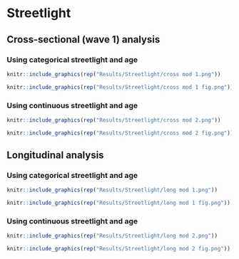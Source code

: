 # Streetlight {#SL}

## Cross-sectional (wave 1) analysis

### Using categorical streetlight and age {-}

```r
knitr::include_graphics(rep("Results/Streetlight/cross mod 1.png"))
```

```r
knitr::include_graphics(rep("Results/Streetlight/cross mod 1 fig.png"))
```

### Using continuous streetlight and age {-}

```r
knitr::include_graphics(rep("Results/Streetlight/cross mod 2.png"))
```

```r
knitr::include_graphics(rep("Results/Streetlight/cross mod 2 fig.png"))
```

## Longitudinal analysis

### Using categorical streetlight and age {-}

```r
knitr::include_graphics(rep("Results/Streetlight/long mod 1.png"))
```

```r
knitr::include_graphics(rep("Results/Streetlight/long mod 1 fig.png"))
```

### Using continuous streetlight and age {-}

```r
knitr::include_graphics(rep("Results/Streetlight/long mod 2.png"))
```

```r
knitr::include_graphics(rep("Results/Streetlight/long mod 2 fig.png"))
```


<!-- Cross-references make it easier for your readers to find and link to elements in your book. -->

<!-- ## Chapters and sub-chapters -->

<!-- There are two steps to cross-reference any heading: -->

<!-- 1. Label the heading: `# Hello world {#nice-label}`.  -->
<!--     - Leave the label off if you like the automated heading generated based on your heading title: for example, `# Hello world` = `# Hello world {#hello-world}`. -->
<!--     - To label an un-numbered heading, use: `# Hello world {-#nice-label}` or `{# Hello world .unnumbered}`. -->

<!-- 1. Next, reference the labeled heading anywhere in the text using `\@ref(nice-label)`; for example, please see Chapter \@ref(cross).  -->
<!--     - If you prefer text as the link instead of a numbered reference use: [any text you want can go here](#cross). -->

<!-- ## Captioned figures and tables -->

<!-- Figures and tables *with captions* can also be cross-referenced from elsewhere in your book using `\@ref(fig:chunk-label)` and `\@ref(tab:chunk-label)`, respectively. -->

<!-- See Figure \@ref(fig:nice-fig). -->

<!-- ```{r nice-fig, fig.cap='Here is a nice figure!', out.width='80%', fig.asp=.75, fig.align='center', fig.alt='Plot with connected points showing that vapor pressure of mercury increases exponentially as temperature increases.'} -->
<!-- par(mar = c(4, 4, .1, .1)) -->
<!-- plot(pressure, type = 'b', pch = 19) -->
<!-- ``` -->

<!-- Don't miss Table \@ref(tab:nice-tab). -->

<!-- ```{r nice-tab, tidy=FALSE} -->
<!-- knitr::kable( -->
<!--   head(pressure, 10), caption = 'Here is a nice table!', -->
<!--   booktabs = TRUE -->
<!-- ) -->
<!-- ``` -->
